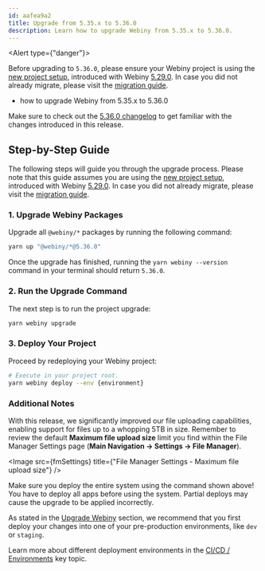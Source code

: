 ```yaml
---
id: aafea9a2
title: Upgrade from 5.35.x to 5.36.0
description: Learn how to upgrade Webiny from 5.35.x to 5.36.0.
---
```




<Alert type={"danger"}>

Before upgrading to `5.36.0`, please ensure your Webiny project is using the [new project
setup](/docs/release-notes/5.29.0/changelog#brand-new-project-setup), introduced with Webiny
[5.29.0](/docs/release-notes/5.29.0/changelog). In case you did not already migrate, please visit the [migration
guide](/docs/release-notes/5.29.0/project-setup-migration).

</Alert>

<Alert type="success" title="What you’ll learn">

- how to upgrade Webiny from 5.35.x to 5.36.0

</Alert>

<Alert type="info">

Make sure to check out the [5.36.0 changelog](/docs/release-notes/5.36.0/changelog) to get familiar with the changes introduced in this
release.

</Alert>

## Step-by-Step Guide

The following steps will guide you through the upgrade process. Please note that this guide assumes you are using the [new project setup](/docs/release-notes/5.29.0/changelog#brand-new-project-setup), introduced with Webiny [5.29.0](/docs/release-notes/5.29.0/changelog). In case you did not already migrate, please visit the [migration guide](/docs/release-notes/5.29.0/project-setup-migration).

### 1. Upgrade Webiny Packages

Upgrade all `@webiny/*` packages by running the following command:

```bash
yarn up "@webiny/*@5.36.0"
```

Once the upgrade has finished, running the `yarn webiny --version` command in your terminal should return `5.36.0`.

### 2. Run the Upgrade Command

The next step is to run the project upgrade:

```bash
yarn webiny upgrade
```

### 3. Deploy Your Project

Proceed by redeploying your Webiny project:

```bash
# Execute in your project root.
yarn webiny deploy --env {environment}
```

### Additional Notes

With this release, we significantly improved our file uploading capabilities, enabling support for files up to a whopping 5TB in size.
Remember to review the default **Maximum file upload size** limit you find within the File Manager Settings page (**Main Navigation -> Settings -> File Manager**).

<Image src={fmSettings} title={"File Manager Settings - Maximum file upload size"} />

<Alert type="warning">

Make sure you deploy the entire system using the command shown above! You have to deploy all apps before using the
system. Partial deploys may cause the upgrade to be applied incorrectly.

</Alert>

<Alert type="warning">

As stated in the [Upgrade Webiny](/docs/release-notes/upgrade-webiny#pre-production-environments-first) section, we recommend that you
first deploy your changes into one of your pre-production environments, like `dev` or `staging`.

</Alert>

<Alert type="info">

Learn more about different deployment environments in the [CI/CD /
Environments](/docs/core-development-concepts/ci-cd/environments) key topic.

</Alert>
